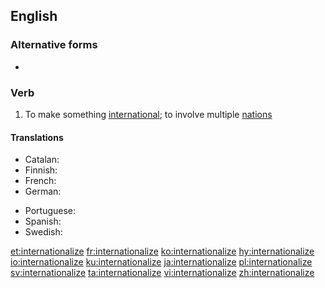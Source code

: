 ==English==

===Alternative forms===
* {{l|en|internationalise}}

===Verb===
{{en-verb|internationaliz}}

# To make something [[international]]; to involve multiple [[nation]]s

====Translations====
{{trans-top|to make something international}}
* Catalan: {{t+|ca|internacionalitzar}}
* Finnish: {{t|fi|kansainvälistää}}
* French: {{t+|fr|internationaliser}}
* German: {{t|de|internationalisieren}}
{{trans-mid}}
* Portuguese: {{t+|pt|internacionalizar}}
* Spanish: {{t+|es|internacionalizar}}
* Swedish: {{t+|sv|internationalisera}}
{{trans-bottom}}

[[et:internationalize]]
[[fr:internationalize]]
[[ko:internationalize]]
[[hy:internationalize]]
[[io:internationalize]]
[[ku:internationalize]]
[[ja:internationalize]]
[[pl:internationalize]]
[[sv:internationalize]]
[[ta:internationalize]]
[[vi:internationalize]]
[[zh:internationalize]]